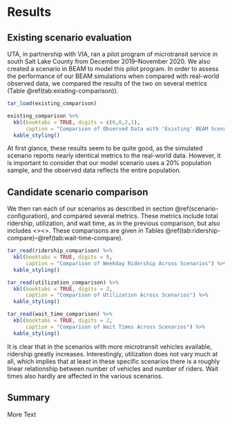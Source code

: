 # Results

## Existing scenario evaluation
UTA, in partnership with VIA, ran a pilot program of microtransit service in south Salt Lake County from December 2019--November 2020. We also created a scenario in BEAM to model this pilot program. In order to assess the performance of our BEAM simulations when compared with real-world observed data, we compared the results of the two on several metrics (Table \@ref(tab:existing-comparison)).

```r
tar_load(existing_comparison)

existing_comparison %>%
  kbl(booktabs = TRUE, digits = c(0,0,2,1),
      caption = "Comparison of Observed Data with 'Existing' BEAM Scenario") %>%
  kable_styling()
```

At first glance, these results seem to be quite good, as the simulated scenario reports nearly identical metrics to the real-world data. However, it is important to consider that our model scenario uses a 20% population sample, and the observed data reflects the entire population.


## Candidate scenario comparison
We then ran each of our scenarios as described in section \@ref(scenario-configuration), and compared several metrics. These metrics include total ridership, utilization, and wait time, as in the previous comparison, but also includes <><Other metrics><>. These comparisons are given in Tables \@ref(tab:ridership-compare)--\@ref(tab:wait-time-compare).

```r
tar_read(ridership_comparison) %>% 
  kbl(booktabs = TRUE, digits = 0,
      caption = "Comparison of Weekday Ridership Across Scenarios") %>% 
  kable_styling()
```

```r
tar_read(utilization_comparison) %>% 
  kbl(booktabs = TRUE, digits = 2,
      caption = "Comparison of Utilization Across Scenarios") %>% 
  kable_styling()
```

```r
tar_read(wait_time_comparison) %>% 
  kbl(booktabs = TRUE, digits = 2,
      caption = "Comparison of Wait Times Across Scenarios") %>% 
  kable_styling()
```


It is clear that in the scenarios with more microtransit vehicles available, ridership greatly increases. Interestingly, utilization does not vary much at all, which implies that at least in these specific scenarios there is a roughly linear relationship between number of vehicles and number of riders. Wait times also hardly are affected in the various scenarios.

## Summary

More Text
